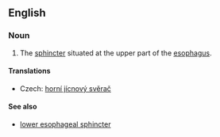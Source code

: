 ==English==
{{wikipedia}}
===Noun===
{{en-noun|sg=[[upper]] [[esophageal]] [[sphincter]]}}

# {{anatomy}} The [[sphincter]] situated at the upper part of the [[esophagus]].

====Translations====
{{trans-top|sphincter}}
* Czech: [[horní jícnový svěrač]] {{m}}
{{trans-mid}}
{{trans-bottom}}

====See also====
* [[lower esophageal sphincter]]